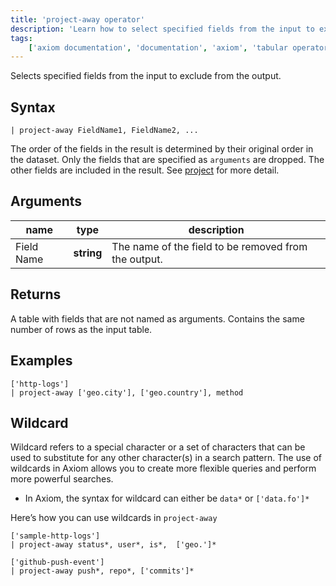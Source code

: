 ```yaml
---
title: 'project-away operator'
description: 'Learn how to select specified fields from the input to exclude from the output.'
tags: 
    ['axiom documentation', 'documentation', 'axiom', 'tabular operators', 'project-away operator']
---
```


Selects specified fields from the input to exclude from the output.

## Syntax

```kusto
| project-away FieldName1, FieldName2, ...
```

The order of the fields in the result is determined by their original order in the dataset. Only the fields that are specified as `arguments` are dropped. The other fields are included in the result. See [project](/docs/apl/tabular-operators/project-operator) for more detail.

## Arguments

| **name**  | **type** | **description**                                         |
| --------- | -------- | ------------------------------------------------------- |
| Field Name | **string** | The name of the field to be removed from the output. |

## Returns

A table with fields that are not named as arguments. Contains the same number of rows as the input table.

## Examples

```kusto
['http-logs']
| project-away ['geo.city'], ['geo.country'], method
```

<RunInPlayGround 
    href="https://play.axiom.co/axiom-play-qf1k/explorer?initForm=%7B%22apl%22%3A%22%5B%27sample-http-logs%27%5D%5Cn%7C%20project-away%20%5B%27geo.city%27%5D%2C%20%5B%27geo.country%27%5D%2C%20method%22%2C%22queryOptions%22%3A%7B%22quickRange%22%3A%2230d%22%7D%7D" 
    target="_blank" 
    rel="noopener noreferrer"
/>

## Wildcard

Wildcard refers to a special character or a set of characters that can be used to substitute for any other character(s) in a search pattern. The use of wildcards in Axiom allows you to create more flexible queries and perform more powerful searches.

- In Axiom, the syntax for wildcard can either be `data*` or `['data.fo']*`

Here’s how you can use wildcards in `project-away` 

```kusto
['sample-http-logs']
| project-away status*, user*, is*,  ['geo.']*
```

<RunInPlayGround 
    href="https://play.axiom.co/axiom-play-qf1k/explorer?initForm=%7B%22apl%22%3A%22%5B%27sample-http-logs%27%5D%5Cn%7C%20project-away%20status%2A%2C%20user%2A%2C%20is%2A%2C%20%20%5B%27geo.%27%5D%2A%22%2C%22queryOptions%22%3A%7B%22quickRange%22%3A%2230d%22%7D%7D" 
    target="_blank" 
    rel="noopener noreferrer"
/>

```kusto
['github-push-event']
| project-away push*, repo*, ['commits']*
```

<RunInPlayGround 
    href="https://play.axiom.co/axiom-play-qf1k/explorer?initForm=%7B%22apl%22%3A%22%5B%27github-push-event%27%5D%5Cn%7C%20project-away%20push%2A%2C%20repo%2A%2C%20%5B%27commits%27%5D%2A%22%2C%22queryOptions%22%3A%7B%22quickRange%22%3A%2230d%22%7D%7D" 
    target="_blank" 
    rel="noopener noreferrer"
/>